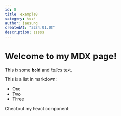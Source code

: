 ```yaml
---
id: 8
title: example8
category: tech
author: jaesung
createdAt: "2024.01.08"
description: sssss
---
```

# Welcome to my MDX page!


This is some **bold** and _italics_ text.

This is a list in markdown:

- One
- Two
- Three

Checkout my React component:
